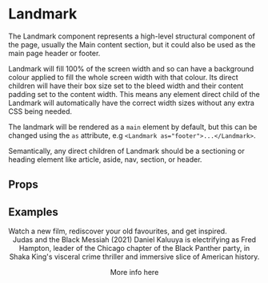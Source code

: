 
<Meta title="2 Pattern Library/1 Structure/Landmark" component={Landmark} />

# Landmark

The Landmark component represents a high-level structural component of the page, usually the Main content section,
but it could also be used as the main page header or footer.

Landmark will fill 100% of the screen width and so can have a background colour applied to fill the whole
screen width with that colour. Its direct children will have their box size set to the bleed width and their
content padding set to the content width. This means any element direct child of the Landmark will automatically
have the correct width sizes without any extra CSS being needed.

The landmark will be rendered as a `main` element by default, but this can be changed using the `as` attribute,
e.g `<Landmark as="footer">...</Landmark>`.

Semantically, any direct children of Landmark should be a sectioning or heading element like article, aside,
nav, section, or header.

## Props 

<ArgsTable of={Landmark} />

## Examples 

<Canvas>
    <Story name="Normal">
        <Landmark>
            <HeroBasic 
                image="https://staging.core-cms.bfi.digital/sites/default/files/styles/responsive/public/2020-03/Hero.jpg/1920x1080-cropped/Hero.jpg" 
            >
                <HeroHeadline>Watch a new film, rediscover your old favourites, and get inspired.</HeroHeadline>
            </HeroBasic>
        </Landmark> 
    </Story>
</Canvas>

<Canvas>
    <Story name="With header & Footer">
        <Header {...{ navItems, quickLinks}} />
        <Landmark>
            <HeroBasic image="https://staging.core-cms.bfi.digital/sites/default/files/styles/responsive/public/2020-03/Hero.jpg/1920x1080-cropped/Hero.jpg" >
                <HeroHeadline>Judas and the Black Messiah (2021)</HeroHeadline>
                <Standfirst>Daniel Kaluuya is electrifying as Fred Hampton, leader of the Chicago chapter of the Black Panther party, in Shaka King's visceral crime thriller and immersive slice of American history.</Standfirst>
            </HeroBasic>
            <section>
                <p>More info here</p>
            </section>
        </Landmark> 
        <Footer  menus={footerData} copyrightLinks={[]} copyrightText="BFI"/>
    </Story>
</Canvas>
